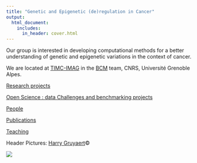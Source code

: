 ```yaml
---
title: "Genetic and Epigenetic (de)regulation in Cancer"
output:
  html_document:
    includes:
      in_header: cover.html
---
```


Our group is interested in developing computational methods for a better understanding of genetic and epigenetic variations in the context of cancer.

We are located at [TIMC-IMAG](https://www-timc.imag.fr/) in the [BCM](https://www-timc.imag.fr/BCM) team, CNRS, Université Grenoble Alpes.

[Research projects](research.html)

[Open Science : data Challenges and benchmarking projects](open_science.html)

[People](people.html)

[Publications](publication.html)

[Teaching](teaching.html)

Header Pictures: [Harry Gruyaert](https://www.ecosia.org/images?c=fr&p=13&q=harry+gruyaert#id=_)©

![](pictures/fundings.png)


